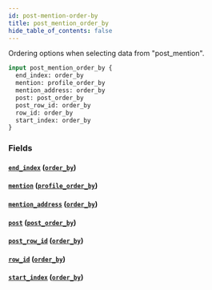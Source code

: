 ```yaml
---
id: post-mention-order-by
title: post_mention_order_by
hide_table_of_contents: false
---
```


Ordering options when selecting data from "post_mention".

```graphql
input post_mention_order_by {
  end_index: order_by
  mention: profile_order_by
  mention_address: order_by
  post: post_order_by
  post_row_id: order_by
  row_id: order_by
  start_index: order_by
}
```

### Fields

#### [`end_index`](#) ([`order_by`](../enums/order-by))

#### [`mention`](#) ([`profile_order_by`](../inputs/profile-order-by))

#### [`mention_address`](#) ([`order_by`](../enums/order-by))

#### [`post`](#) ([`post_order_by`](../inputs/post-order-by))

#### [`post_row_id`](#) ([`order_by`](../enums/order-by))

#### [`row_id`](#) ([`order_by`](../enums/order-by))

#### [`start_index`](#) ([`order_by`](../enums/order-by))
